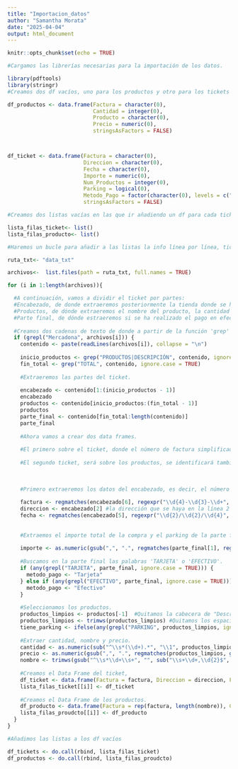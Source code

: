 ```yaml
---
title: "Importacion_datos"
author: "Samantha Morata"
date: "2025-04-04"
output: html_document
---
```


```r
knitr::opts_chunk$set(echo = TRUE)
```

```r
#Cargamos las librerías necesarias para la importación de los datos.

library(pdftools)
library(stringr)
#Creamos dos df vacíos, uno para los productos y otro para los tickets

df_productos <- data.frame(Factura = character(0), 
                           Cantidad = integer(0), 
                           Producto = character(0), 
                           Precio = numeric(0), 
                           stringsAsFactors = FALSE)



df_ticket <- data.frame(Factura = character(0), 
                        Direccion = character(0), 
                        Fecha = character(0), 
                        Importe = numeric(0), 
                        Num_Productos = integer(0), 
                        Parking = logical(0), 
                        Metodo_Pago = factor(character(0), levels = c("Efectivo", "Tarjeta")), 
                        stringsAsFactors = FALSE)

#Creamos dos listas vacías en las que ir añadiendo un df para cada ticket

lista_filas_ticket<- list()
lista_filas_producto<- list()

#Haremos un bucle para añadir a las listas la info línea por línea, ticket por ticket.

ruta_txt<- "data_txt"

archivos<-  list.files(path = ruta_txt, full.names = TRUE)

for (i in 1:length(archivos)){

  #A continuación, vamos a dividir el ticket por partes:
  #Encabezado, de donde extraeremos posteriormente la tienda donde se ha realizado la compra y la fecha.
  #Productos, de dónde extraeremos el nombre del producto, la cantidad de cada uno, el pecio y además, si hay o no parking.
  #Parte final, de dónde estraeremos si se ha realizado el pago en efectivo o con tarjeta.
  
  #Creamos dos cadenas de texto de donde a partir de la función 'grep' y usando palabras clave del ticket, obtenemos las diferentes partes del ticket.
  if (grepl("Mercadona", archivos[i])) {
    contenido <- paste(readLines(archivos[i]), collapse = "\n")
    
    inicio_productos <- grep("PRODUCTOS|DESCRIPCIÓN", contenido, ignore.case = TRUE)
    fin_total <- grep("TOTAL", contenido, ignore.case = TRUE)
    
    #Extraeremos las partes del ticket.
    
    encabezado <- contenido[1:(inicio_productos - 1)]
    encabezado
    productos <- contenido[inicio_productos:(fin_total - 1)]
    productos
    parte_final <- contenido[fin_total:length(contenido)]
    parte_final
  
    #Ahora vamos a crear dos data frames.
    
    #El primero sobre el ticket, donde el número de factura simplificada será lo que identifique al ticket, tendremos la dirección de la tienda, la fecha de compra, el importe de la compra, el número de productos, si hay o no parking (sí/no) y el tipo de pago (efectivo/ tarjeta).
    
    #El segundo ticket, será sobre los productos, se identificará también por el número de factura simplificada, tendrá la cantidad de cada producto, su nombre y el precio.
    
    
    
    #Primero extraeremos los datos del encabezado, es decir, el número de factura simplificada, la dirección del establecimiento y la fecha de compra.
    
    factura <- regmatches(encabezado[6], regexpr("\\d{4}-\\d{3}-\\d+", encabezado[6])) #el número de factura desde la línea 6, que coincida con el formato de la factura simplificada, es decir, 0000-000-0(o más dígitos).
    direccion <- encabezado[2] #la dirección que se haya en la línea 2 del encabezado.
    fecha <- regmatches(encabezado[5], regexpr("\\d{2}/\\d{2}/\\d{4}", encabezado[5])) #la fecha que se hayará en la línea 5, dónde coincida un código como dd/mm/aaaa.
    
    
    #Extraemos el importe total de la compra y el parking de la parte final.
    
    importe <- as.numeric(gsub(",", ".", regmatches(parte_final[1], regexpr("\\d+,\\d{2}", parte_final[1])))) #Extrae el texto de la línea 1 que coincide con el patrón uno o más dígitos ',' y dos dígitos.
    
    #Buscamos en la parte final las palabras 'TARJETA' o 'EFECTIVO'.
    if (any(grepl("TARJETA", parte_final, ignore.case = TRUE))) {
      metodo_pago <- "Tarjeta"
    } else if (any(grepl("EFECTIVO", parte_final, ignore.case = TRUE))) {
      metodo_pago <- "Efectivo"
    }
    
    #Seleccionamos los productos.
    productos_limpios <- productos[-1]  #Quitamos la cabecera de "Descripción..."
    productos_limpios <- trimws(productos_limpios) #Quitamos los espacios en blanco tanto de antes como de después para quedarnos solo con el nombre del producto.
    tiene_parking <- ifelse(any(grepl("PARKING", productos_limpios, ignore.case = TRUE)), "Sí", "No") #Buscamos si hay o no parking. 
    
    #Extraer cantidad, nombre y precio.
    cantidad <- as.numeric(sub("^\\s*(\\d+).*", "\\1", productos_limpios))
    precio <- as.numeric(gsub(",", ".", regmatches(productos_limpios, gregexpr("\\d+,\\d{2}", productos_limpios))))
    nombre <- trimws(gsub("^\\s*\\d+\\s+", "", sub("\\s+\\d+,\\d{2}$", "", productos_limpios)))
    
    #Creamos el Data Frame del ticket,
    df_ticket <- data.frame(Factura = factura, Direccion = direccion, Fecha = fecha, Importe = importe, Num_Productos = length(nombre), Parking = tiene_parking, Metodo_Pago = metodo_pago, stringsAsFactors = FALSE)
    lista_filas_ticket[[i]] <- df_ticket
    
    #Creamos el Data Frame de los productos.
    df_producto <- data.frame(Factura = rep(factura, length(nombre)), Cantidad = cantidad, Producto = nombre, Precio = precio, stringsAsFactors = FALSE)
    lista_filas_proudcto[[i]] <- df_producto
  }
}

#Añadimos las listas a los df vacíos

df_tickets <- do.call(rbind, lista_filas_ticket)
df_productos <- do.call(rbind, lista_filas_proudcto)

```

